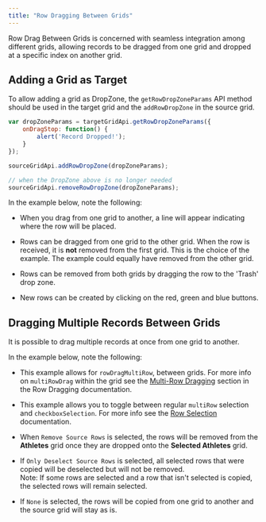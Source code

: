 ```yaml
---
title: "Row Dragging Between Grids"
---
```


Row Drag Between Grids is concerned with seamless integration among different grids, allowing records to be dragged from one grid and dropped at a specific index on another grid.

<api-documentation source='grid-api/api.json' section='rowDrag' names='["addRowDropZone", "removeRowDropZone", "getRowDropZoneParams"]'></api-documentation>

## Adding a Grid as Target

To allow adding a grid as DropZone, the `getRowDropZoneParams` API method should be used in the target grid and the `addRowDropZone` in the source grid.


```js
var dropZoneParams = targetGridApi.getRowDropZoneParams({
    onDragStop: function() {
        alert('Record Dropped!');
    }
});

sourceGridApi.addRowDropZone(dropZoneParams);

// when the DropZone above is no longer needed
sourceGridApi.removeRowDropZone(dropZoneParams);
```

In the example below, note the following:

- When you drag from one grid to another, a line will appear indicating where the row will be placed.

- Rows can be dragged from one grid to the other grid. When the row is received, it is **not** removed from the first grid. This is the choice of the example. The example could equally have removed from the other grid.

- Rows can be removed from both grids by dragging the row to the 'Trash' drop zone.

- New rows can be created by clicking on the red, green and blue buttons.

<GridExampleRunner title='Two Grids with Drop Position' name='two-grids-with-drop-position' type='mixed' options='{ "extras": ["fontawesome"] }'></GridExampleRunner>

## Dragging Multiple Records Between Grids

It is possible to drag multiple records at once from one grid to another.

In the example below, note the following:

- This example allows for `rowDragMultiRow`, between grids. For more info on `multiRowDrag` within the grid see the [Multi-Row Dragging](/row-dragging/#multi-row-dragging) section in the Row Dragging documentation.

- This example allows you to toggle between regular `multiRow` selection and `checkboxSelection`. For more info see the [Row Selection](/row-selection/) documentation.

- When `Remove Source Rows` is selected, the rows will be removed from the **Athletes** grid once they are dropped onto the **Selected Athletes** grid.

- If `Only Deselect Source Rows` is selected, all selected rows that were copied will be deselected but will not be removed.<br /> Note: If some rows are selected and a row that isn't selected is copied, the selected rows will remain selected.

- If `None` is selected, the rows will be copied from one grid to another and the source grid will stay as is.

<GridExampleRunner title='Multiple Records with Drop Position' name='two-grids-with-multiple-records' type='mixed' options='{ "extras": ["fontawesome", "bootstrap"] }'></GridExampleRunner>

